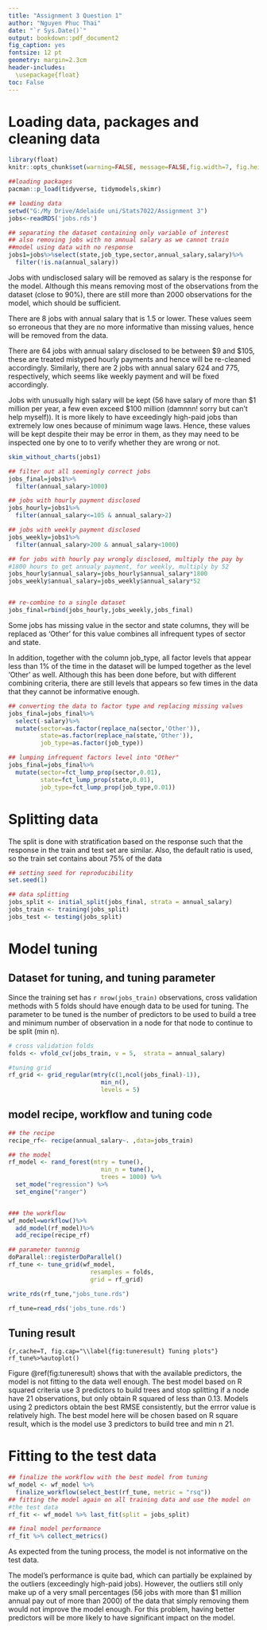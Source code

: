 ---
title: "Assignment 3 Question 1"
author: "Nguyen Phuc Thai"
date: "`r Sys.Date()`"
output: bookdown::pdf_document2
fig_caption: yes
fontsize: 12 pt
geometry: margin=2.3cm
header-includes:
  \usepackage{float}
toc: False
---

# Loading data, packages and cleaning data
```{r global-options, include=FALSE}
library(float)
knitr::opts_chunk$set(warning=FALSE, message=FALSE,fig.width=7, fig.height=4, fig.align =  'center',fig.pos = 'H')
```

```{r}
##loading packages 
pacman::p_load(tidyverse, tidymodels,skimr)
```



```{r}


## loading data
setwd("G:/My Drive/Adelaide uni/Stats7022/Assignment 3")
jobs<-readRDS('jobs.rds')

## separating the dataset containing only variable of interest
## also removing jobs with no annual salary as we cannot train
##model using data with no response
jobs1=jobs%>%select(state,job_type,sector,annual_salary,salary)%>%
  filter(!is.na(annual_salary))
```

Jobs with undisclosed salary will be removed as salary is the response for the model. Although this means removing most of the observations from the dataset (close to 90%), there are still more than 2000 observations for the model, which should be sufficient.

There are 8 jobs with annual salary that is 1.5 or lower. These values seem so erroneous that they are no more informative than missing values, hence will be removed from the data.

There are 64 jobs with annual salary disclosed to be between $9 and \$105, these are treated mistyped hourly payments and hence will be re-cleaned accordingly. Similarly, there are 2 jobs with annual salary 624 and 775, respectively, which seems like weekly payment and will be fixed accordingly.

Jobs with unusually high salary will be kept (56 have salary of more than $1 million per year, a few even exceed \$100 million (damnnn! sorry but can't help myself)). It is more likely to have exceedingly high-paid jobs than extremely low ones because of minimum wage laws. Hence, these values will be kept despite their may be error in them, as they may need to be inspected one by one to to verify whether they are wrong or not.
```{r}
skim_without_charts(jobs1)
```

```{r, cache=T}
## filter out all seemingly correct jobs
jobs_final=jobs1%>%
  filter(annual_salary>1000)

## jobs with hourly payment disclosed
jobs_hourly=jobs1%>%
  filter(annual_salary<=105 & annual_salary>2)

## jobs with weekly payment disclosed
jobs_weekly=jobs1%>%
  filter(annual_salary>200 & annual_salary<1000)

## for jobs with hourly pay wrongly disclosed, multiply the pay by
#1800 hours to get annualy payment, for weekly, multiply by 52
jobs_hourly$annual_salary=jobs_hourly$annual_salary*1800
jobs_weekly$annual_salary=jobs_weekly$annual_salary*52


## re-combine to a single dataset
jobs_final=rbind(jobs_hourly,jobs_weekly,jobs_final)
```


Some jobs has missing value in the sector and state columns, they will be replaced as 'Other' for this value combines all infrequent types of sector and state.

In addition, together with the column job_type, all factor levels that appear less than 1% of the time in the dataset will be lumped together as the level 'Other' as well. Although this has been done before, but with different combining criteria, there are still levels that appears so few times in the data that they cannot be informative enough.

```{r}
## converting the data to factor type and replacing missing values
jobs_final=jobs_final%>%
  select(-salary)%>%
  mutate(sector=as.factor(replace_na(sector,'Other')),
         state=as.factor(replace_na(state,'Other')),
         job_type=as.factor(job_type))

## lumping infrequent factors level into "Other"
jobs_final=jobs_final%>%
  mutate(sector=fct_lump_prop(sector,0.01),
         state=fct_lump_prop(state,0.01),
         job_type=fct_lump_prop(job_type,0.01))
```


# Splitting data

The split is done with stratification based on the response such that the response in the train and test set are similar. Also, the default ratio is used, so the train set contains about 75% of the data
```{r}
## setting seed for reproducibility
set.seed(1)

## data splitting
jobs_split <- initial_split(jobs_final, strata = annual_salary)
jobs_train <- training(jobs_split)
jobs_test <- testing(jobs_split)
```

# Model tuning

## Dataset for tuning, and tuning parameter

Since the training set has `r nrow(jobs_train)` observations, cross validation methods with 5 folds should have enough data to be used for tuning. The parameter to be tuned is the number of predictors to be used to build a tree and minimum number of observation in a node for that node to continue to be split (min n).

```{r}
# cross validation folds
folds <- vfold_cv(jobs_train, v = 5,  strata = annual_salary)

#tuning grid
rf_grid <- grid_regular(mtry(c(1,ncol(jobs_final)-1)),
                          min_n(),
                          levels = 5)

```

## model recipe, workflow and tuning code

```{r}
## the recipe
recipe_rf<- recipe(annual_salary~. ,data=jobs_train)

## the model
rf_model <- rand_forest(mtry = tune(),
                          min_n = tune(),
                          trees = 1000) %>%
  set_mode("regression") %>%
  set_engine("ranger")


### the workflow
wf_model=workflow()%>%
  add_model(rf_model)%>%
  add_recipe(recipe_rf)
```

```{r, cache=T}
## parameter tunnnig
doParallel::registerDoParallel()
rf_tune <- tune_grid(wf_model,
                       resamples = folds,
                       grid = rf_grid)
```


```{r, eval=F, include=F}
write_rds(rf_tune,"jobs_tune.rds")
```
```{r eval=F,include=F}
rf_tune=read_rds('jobs_tune.rds')
```


## Tuning result

```{r,cache=T, fig.cap="\\label{fig:tuneresult} Tuning plots"}
rf_tune%>%autoplot()
```

Figure \@ref(fig:tuneresult) shows that with the available predictors, the model is not fitting to the data well enough. The best model based on R squared criteria use 3 predictors to build trees and stop splitting if a node have 21 observations, but only obtain R squared of less than 0.13. Models using 2 predictors obtain the best RMSE consistently, but the errror value is relatively high. The best model here will be chosen based on R square result, which is the model use 3 predictors to build tree and min n 21.

# Fitting to the test data

```{r}
## finalize the workflow with the best model from tuning
wf_model <- wf_model %>%
  finalize_workflow(select_best(rf_tune, metric = "rsq"))
## fitting the model again on all training data and use the model on 
#the test data
rf_fit <- wf_model %>% last_fit(split = jobs_split)

```


```{r}

## final model performance
rf_fit %>% collect_metrics()
```

As expected from the tuning process, the model is not informative on the test data.

The model's performance is quite bad, which can partially be explained by the outliers (exceedingly high-paid jobs). However, the outliers still only make up of a very small percentages (56 jobs with more than $1 million annual pay out of more than 2000) of the data that simply removing them would not improve the model enough. For this problem, having better predictors will be more likely to have significant impact on the model.